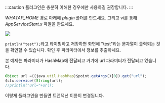 :::caution
플러그인은 충분히 이해한 경우에만 사용하길 권장합니다.
:::

*WHATAP_HOME* 경로 아래에 *plugin* 폴더를 만드세요. 그리고 vi를 통해 *AppServiceStart.x* 파일을 만드세요.

![](https://img.whatap.io/media/agent_python/data/app_start_plug.png)

`println("test");`라고 타이핑하고 저장하면 화면에 "test"라는 문자열이 출력되는 것을 확인할 수 있습니다. 확인 후 파라미터에서 정보를 추출하세요. 

본 예제는 파라미터가 HashMap에 전달되고 거기에 url 파라미터가 전달되고 있습니다.

```javascript title=JAVA
Object url =((java.util.HashMap)$point.getArgs()[0]).get("url");
$ctx.service((String)url);
//println("url="+url);
```

이렇게 플러그인을 만들면 트랜잭션 이름이 변경됩니다.